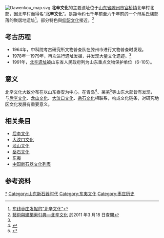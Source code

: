[[File:Dawenkou_map.svg|thumb]]
'''北辛文化'''的主要遗址位于[[山东省|山东省]][[滕州市|滕州市]][[官桥镇_(滕州市)|官桥镇]]北辛村北部，因北辛村而得名“'''北辛文化'''”。是距今约七千年前至六千年前的一个母系氏族部落的聚居地遗址<ref name="a">[http://www.nsbd.gov.cn/zx/zj/2007rwfm/3/20071204/200711160002.htm 东线枣庄发掘的“北辛文化”]</ref>。部分特色與[[仰韶文化|仰韶文化]]接近。<ref>[http://db1x.sinica.edu.tw/caat/caat_rptcaatc.php?_op=?SUBJECT_ID:300264892 藝術與建築索引典—北辛文化]{{dead link|date=2017年11月 |bot=InternetArchiveBot |fix-attempted=yes }} 於2011 年3 月18 日查閱</ref>

==考古历程==
*1964年，中科院考古研究所文物普查队在滕州市进行文物普查时发现。
*1978年—1979年，再次进行遗址发掘，并发现大量文化遗迹。<ref name="a"/>
*1991年，[[北辛遗址|北辛遗址]]被山东省人民政府列为山东重点文物保护单位（6-105）。

==意义==
北辛文化大致分布在以山东泰安为中心，在青岛<ref>{{Cite web |url=http://www.sdtv.com.cn/news/shandong/bandao/qingdao/200706/60270.htm |title=青岛考古发现7000年前的北辛文化 |accessdate=2009-07-06 |archive-date=2007-08-31 |archive-url=https://web.archive.org/web/20070831230831/http://www.sdtv.com.cn/news/shandong/bandao/qingdao/200706/60270.htm |dead-url=yes }}</ref>、莱芜<ref>{{Cite web |url=http://www.sd.xinhuanet.com/news/2009-03/21/content_16021523.htm |title=山东在汶水上游的莱芜市新发现文物500余处 |accessdate=2009-07-06 |archive-date=2016-03-14 |archive-url=https://web.archive.org/web/20160314013557/http://www.sd.xinhuanet.com/news/2009-03/21/content_16021523.htm |dead-url=yes }}</ref>等山东大部皆有发现，与[[后李文化|后李文化]]、[[龙山文化|龙山文化]]、[[大汶口文化|大汶口文化]]、[[岳石文化|岳石文化]]相联系，构成文化链条，对研究地区文化发展有重要意义。

==相关条目==
*[[后李文化|后李文化]]
*[[大汶口文化|大汶口文化]]
*[[龙山文化|龙山文化]]
*[[岳石文化|岳石文化]]
*[[东夷|东夷]]
* [[中国新石器文化列表|中国新石器文化列表]]

==参考资料==
{{Reflist|2}}

{{中国新石器时代文化}}
[[Category:北辛文化|*]]
[[Category:山东新石器时代|Category:山东新石器时代]]
[[Category:东夷文化|Category:东夷文化]]
[[Category:枣庄历史|Category:枣庄历史]]